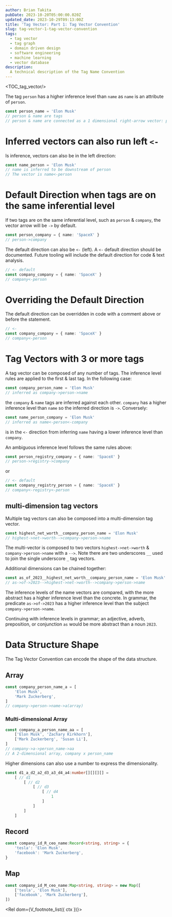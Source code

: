```yaml
---
author: Brian Takita
pubDate: 2023-10-20T05:00:00.020Z
updated_date: 2023-10-29T09:13:00Z
title: 'Tag Vector: Part 1: Tag Vector Convention'
slug: tag-vector-1-tag-vector-convention
tags:
  - tag vector
  - tag graph
  - domain driven design
  - software engineering
  - machine learning
  - vector database
description:
  A technical description of the Tag Name Convention
---
```


<TOC_tag_vector/>

<p>
	<Rel dom={
		fragment_(
			`Tag Vector is currently a convention to connect "tags" together with vector arrows, showing the contextual
			relationship between tags. The tags inference level in relation to each other can be inferred as being up`,
			code_(`↑`),
			` or down `,
			code_(`↓`),
			V_footnote({ ctx, id: 'no-up-down-arrow-ligatures' },
				`Unfortunately, there are no font ligatures for the up & down arrows so the utf-8 characters `,
				code_(`↑ (0x2191)`),
				` & `,
				code_(`↓ (0x2193)`),
				` are used.`
			)
		)
	}/>
</p>

The tag `person` has a higher inference level than `name` as `name` is an attribute of `person`.

```ts
const person_name = 'Elon Musk'
// person & name are tags
// person & name are connected as a 1 dimensional right-arrow vector: person->name
```

# Inferred vectors can also run left `<-`

Is inference, vectors can also be in the left direction:

```ts
const name_person = 'Elon Musk'
// name is inferred to be downstream of person
// The vector is name<-person
```

# Default Direction when tags are on the same inferential level

If two tags are on the same inferential level, such as `person` & `company`, the vector arrow will be `->` by
default.

```ts
const person_company = { name: 'SpaceX' }
// person->company
````

The default direction can also be `<-` (left). A `<-` default direction should be documented. Future
tooling will include the default direction for code & text analysis.

```ts
// <- default
const company_company = { name: 'SpaceX' }
// company<-person
```

# Overriding the Default Direction

The default direction can be overridden in code with a comment above or before the statement.

```ts
// <-
const company_company = { name: 'SpaceX' }
// company<-person
```

# Tag Vectors with 3 or more tags

A tag vector can be composed of any number of tags. The inference level rules are applied to the first & last tag.
In the following case:

```ts
const company_person_name = 'Elon Musk'
// inferred as company->person->name
```

the `company` & `name` tags are inferred against each other. `company` has a higher inference level than `name` so
the inferred direction is `->`. Conversely:

```ts
const name_person_company = 'Elon Musk'
// inferred as name<-person<-company
```

is in the `<-` direction from inferring `name` having a lower inference level than `company`.

An ambiguous inference level follows the same rules above:

```ts
const person_registry_company = { name: 'SpaceX' }
// person->registry->company
```

or

```ts
// <- default
const company_registry_person = { name: 'SpaceX' }
// company<-registry<-person
```

## multi-dimension tag vectors

Multiple tag vectors can also be composed into a multi-dimension tag vector.

```ts
const highest_net_worth__company_person_name = 'Elon Musk'
// highest->net->worth-->company->person->name
```

The multi-vector is composed to two vectors `highest->net->worth` & `company->person->name` with a `-->`. Note there
are two underscores `__` used to join the single underscore `_` tag vectors.

Additional dimensions can be chained together:

```ts
const as_of_2023__highest_net_worth__company_person_name = 'Elon Musk'
// as->of->2023-->highest->net->worth-->company->person->name
```

The inference levels of the name vectors are compared, with the more abstract has a higher inference level than the
concrete. In grammar, the predicate `as->of->2023` has a higher inference level than the subject
`company->person->name`.

Continuing with inference levels in grammar; an adjective, adverb, preposition, or conjunction `as` would be more
abstract than a noun `2023`.

# Data Structure Shape

The Tag Vector Convention can encode the shape of the data structure.

## Array

```ts
const company_person_name_a = [
	'Elon Musk',
	'Mark Zuckerberg',
]
// company->person->name->a(array)
```

### Multi-dimensional Array

```ts
const company_a_person_name_aa = [
	['Elon Musk', 'Zachary Kirkhorn'],
	['Mark Zuckerberg', 'Susan Li'],
]
// company->a->person_name->aa
// A 2-dimensional array, company x person_name
```

Higher dimensions can also use a number to express the dimensionality.

```ts
const d1_a_d2_a2_d3_a3_d4_a4:number[][][][] =
	[ // d1
		[ // d2
			[ // d3
				[ // d4
					1
				]
			]
		]
	]
```

## Record

```ts
const company_id_R_ceo_name:Record<string, string> = {
	'tesla': 'Elon Musk',
	'facebook': 'Mark Zuckerberg',
}
```

## Map

```ts
const company_id_M_ceo_name:Map<string, string> = new Map([
	['tesla', 'Elon Musk'],
	['facebook', 'Mark Zuckerberg'],
])
```
<Rel dom={V_footnote_list({ ctx })}></Rel>
